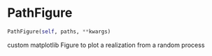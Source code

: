 # PathFigure { #sim_2024.PathFigure }

```python
PathFigure(self, paths, **kwargs)
```

custom matplotlib Figure to plot a realization from a random process